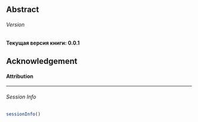 

## Abstract {#abstract .unnumbered}

:::{.callout-note .version appearance="simple"}
###### Version {.unnumbered}

**Текущая версия книги: 0.0.1**
:::


## Acknowledgement {#acknowledgement .unnumbered}


#### Attribution {#attribution .unnumbered}




***

###### Session Info {#session_info .unnumbered}

```r
sessionInfo()
```
